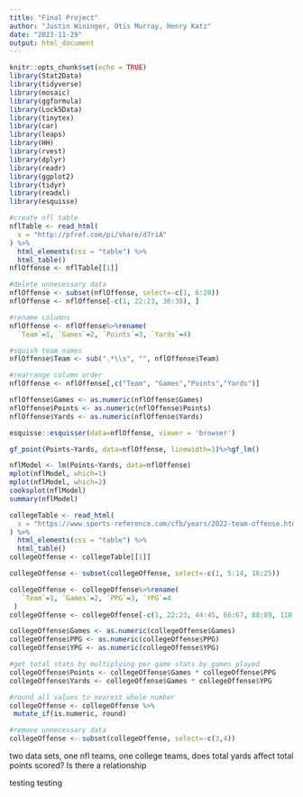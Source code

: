 ```yaml
---
title: "Final Project"
author: "Justin Wininger, Otis Murray, Henry Katz"
date: "2023-11-29"
output: html_document
---
```


```r
knitr::opts_chunk$set(echo = TRUE)
library(Stat2Data)
library(tidyverse)
library(mosaic)
library(ggformula)
library(Lock5Data)
library(tinytex)
library(car)
library(leaps)
library(HH)
library(rvest)
library(dplyr)
library(readr)
library(ggplot2)
library(tidyr)
library(readxl)
library(esquisse)
```


```r
#create nfl table
nflTable <- read_html(
  x = "http://pfref.com/pi/share/d7riA"
) %>%
  html_elements(css = "table") %>%
  html_table()
nflOffense <- nflTable[[1]]

#delete unnecessary data
nflOffense <- subset(nflOffense, select=-c(1, 6:28))
nflOffense <- nflOffense[-c(1, 22:23, 36:38), ]

#rename columns 
nflOffense <- nflOffense%>%rename(
  `Team`=1, `Games`=2, `Points`=3, `Yards`=4)

#squish team names
nflOffense$Team <- sub(".*\\s", "", nflOffense$Team)

#rearrange column order
nflOffense <- nflOffense[,c("Team", "Games","Points","Yards")]

nflOffense$Games <- as.numeric(nflOffense$Games)
nflOffense$Points <- as.numeric(nflOffense$Points)
nflOffense$Yards <- as.numeric(nflOffense$Yards)
```

```r
esquisse::esquisser(data=nflOffense, viewer = 'browser')
```


```r
gf_point(Points~Yards, data=nflOffense, linewidth=1)%>%gf_lm()
```
```r
nflModel <- lm(Points~Yards, data=nflOffense)
mplot(nflModel, which=1)
mplot(nflModel, which=2)
cooksplot(nflModel)
summary(nflModel)
```



```r
collegeTable <- read_html(
  x = "https://www.sports-reference.com/cfb/years/2022-team-offense.html"
) %>%
  html_elements(css = "table") %>%
  html_table()
collegeOffense <- collegeTable[[1]]

collegeOffense <- subset(collegeOffense, select=-c(1, 5:14, 16:25))

collegeOffense <- collegeOffense%>%rename(
   `Team`=1, `Games`=2, `PPG`=3, `YPG`=4
 )
collegeOffense <- collegeOffense[-c(1, 22:23, 44:45, 66:67, 88:89, 110:111, 132:133),]

collegeOffense$Games <- as.numeric(collegeOffense$Games)
collegeOffense$PPG <- as.numeric(collegeOffense$PPG)
collegeOffense$YPG <- as.numeric(collegeOffense$YPG)

#get total stats by multiplying per game stats by games played
collegeOffense$Points <- collegeOffense$Games * collegeOffense$PPG
collegeOffense$Yards <- collegeOffense$Games * collegeOffense$YPG

#round all values to nearest whole number
collegeOffense <- collegeOffense %>% 
 mutate_if(is.numeric, round)

#remove unnecessary data
collegeOffense <- subset(collegeOffense, select=-c(3,4))
```

two data sets, one nfl teams, one college teams, does total yards affect total points scored? Is there a relationship

testing testing